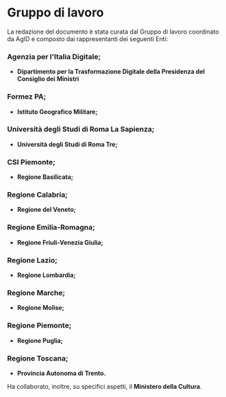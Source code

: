 # Gruppo di lavoro

La redazione del documento è stata curata dal Gruppo di lavoro coordinato da AgID e composto dai rappresentanti dei seguenti Enti:

### Agenzia per l’Italia Digitale;

- **Dipartimento per la Trasformazione Digitale della Presidenza del Consiglio dei Ministri**

### Formez PA;

- **Istituto Geografico Militare;**

### Università degli Studi di Roma La Sapienza;

- **Università degli Studi di Roma Tre;**

### CSI Piemonte;

- **Regione Basilicata;**

### Regione Calabria;

- **Regione del Veneto;**

### Regione Emilia-Romagna;

- **Regione Friuli-Venezia Giulia;**

### Regione Lazio;

- **Regione Lombardia;**

### Regione Marche;

- **Regione Molise;**

### Regione Piemonte;

- **Regione Puglia;**

### Regione Toscana;

- **Provincia Autonoma di Trento.**

Ha collaborato, inoltre, su specifici aspetti, il **Ministero della Cultura**.

